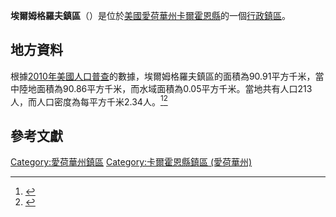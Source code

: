 {{noteTA
|G1=USState
|G2=地名
|G3=Unit
}}
{{Infobox settlement
|official_name            = 埃爾姆格羅夫鎮區
|native_name = Elm Grove Township
|settlement_type          = [[行政鎮區|行政鎮區]]
|image_skyline            = 
|imagesize                = 
|image_map                = Map highlighting Elm Grove Township, Calhoun County, Iowa.svg
|mapsize                  = 250px
|pushpin_map  =USA Iowa
|pushpin_label = 埃爾姆格羅夫鎮區
|pushpin_label_position   = top
|pushpin_map_caption      = 埃爾姆格羅夫鎮區在愛荷華州的位置
|subdivision_type         = [[世界政區索引|國家]]
|subdivision_type1        = [[美国州份|州份]]
|subdivision_type2        = [[愛荷華州行政区划|縣]]
|subdivision_name         = [[美国|美国]]
|subdivision_name1        = [[愛荷華州|愛荷華州]]
|subdivision_name2        = [[卡爾霍恩縣_(愛荷華州)|卡爾霍恩縣]]
|elevation_ft             = 1171
|elevation_m              = 357
|timezone                 = [[北美中部時區|北美中部時區]]
|area_total_km2           = 90.91
|area_land_km2            = 90.86
|area_water_km2           = 0.05
|area_total_sq_mi         = 
|area_land_sq_mi          = 
|area_water_sq_mi         = 
|population_as_of         = [[2010年美國人口普查|2010]]
|population_footnotes     = 
|population_total         = 213
|population_density_km2   = auto
|population_density_sq_mi = auto
|utc_offset               = -6
|coordinates              = {{coord|42|20|10|N|94|47|58|W|type:city_region:US-AL_source:GNS-enwiki|display=inline,title}}
| coor_pinpoint           = 
| coordinates_footnotes   = 
|timezone_DST             = CDT
|utc_offset_DST           = -5
|postal_code_type         = [[美國郵區編號|郵區編號]]
|postal_code              = 
|area_code                = {{link-en|电话区号712|Area code 712|712}}
|blank_name = [[地名信息系统|GNIS ID]]
|blank_info = 467789
}}
'''埃爾姆格羅夫鎮區'''（{{lang-en|Elm Grove Township}}）是位於[[美國|美國]][[愛荷華州|愛荷華州]][[卡爾霍恩縣_(愛荷華州)|卡爾霍恩縣]]的一個[[行政鎮區|行政鎮區]]。

== 地方資料 ==
根據[[2010年美國人口普查|2010年美國人口普查]]的數據，埃爾姆格羅夫鎮區的面積為90.91平方千米，當中陸地面積為90.86平方千米，而水域面積為0.05平方千米。當地共有人口213人，而人口密度為每平方千米2.34人。<ref name="GR8">{{cite web|url=http://factfinder2.census.gov|publisher=[[美国人口调查局|美国人口调查局]]|accessdate=2011-05-14|title=American FactFinder|archive-date=2013-09-11|archive-url=https://web.archive.org/web/20130911234518/http://factfinder2.census.gov/|dead-url=no}}</ref><ref>{{cite web|url=https://www.citypopulation.de/en/usa/iowa/admin/|title=USA: Iowa (Counties and Townships) - City Population}}</ref>

== 參考文獻 ==
{{reflist}}

{{卡爾霍恩縣 (愛荷華州)}}

{{DEFAULTSORT:Elm Grove Township}}
[[Category:愛荷華州鎮區|Category:愛荷華州鎮區]]
[[Category:卡爾霍恩縣鎮區_(愛荷華州)|Category:卡爾霍恩縣鎮區 (愛荷華州)]]

{{Iowa-geo-stub}}